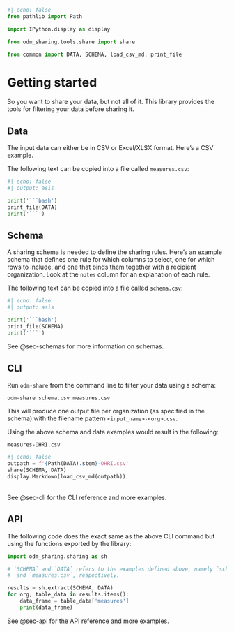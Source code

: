 ```python
#| echo: false
from pathlib import Path

import IPython.display as display

from odm_sharing.tools.share import share

from common import DATA, SCHEMA, load_csv_md, print_file
```

# Getting started {#sec-getting-started}

So you want to share your data, but not all of it. This library provides the
tools for filtering your data before sharing it.

## Data

The input data can either be in CSV or Excel/XLSX format. Here's a CSV example.

The following text can be copied into a file called `measures.csv`:

```python
#| echo: false
#| output: asis

print('```bash')
print_file(DATA)
print('```')
```

## Schema

A sharing schema is needed to define the sharing rules. Here's an example
schema that defines one rule for which columns to select, one for which rows to
include, and one that binds them together with a recipient organization. Look
at the `notes` column for an explanation of each rule.

The following text can be copied into a file called `schema.csv`:

```python
#| echo: false
#| output: asis

print('```bash')
print_file(SCHEMA)
print('```')
```

See @sec-schemas for more information on schemas.

## CLI

Run `odm-share` from the command line to filter your data using a schema:

```bash
odm-share schema.csv measures.csv
```

This will produce one output file per organization (as specified in the schema)
with the filename pattern `<input_name>-<org>.csv`.

Using the above schema and data examples would result in the following:

`measures-OHRI.csv`
```python
#| echo: false
outpath = f'{Path(DATA).stem}-OHRI.csv'
share(SCHEMA, DATA)
display.Markdown(load_csv_md(outpath))
```
<br/> <!-- needed because `display` doesn't add bottom margin -->
See @sec-cli for the CLI reference and more examples.

## API

The following code does the exact same as the above CLI command but using the
functions exported by the library:

```python
import odm_sharing.sharing as sh

# `SCHEMA` and `DATA` refers to the examples defined above, namely `schema.csv`
#  and `measures.csv`, respectively.

results = sh.extract(SCHEMA, DATA)
for org, table_data in results.items():
    data_frame = table_data['measures']
    print(data_frame)
```

See @sec-api for the API reference and more examples.
